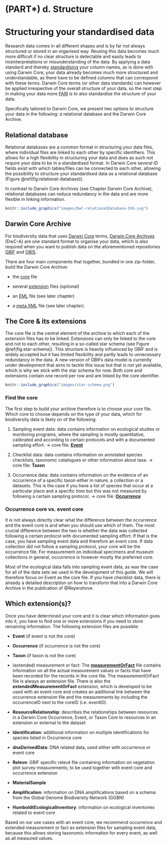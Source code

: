 # (PART\*) d. Structure {.unnumbered}

# Structuring your standardised data

Research data comes in all different shapes and is by far not always structured or stored in an organised way. Reusing this data becomes much more difficult if no clear structure is detectable and easily leads to misinterpretations or misunderstanding of the data. By applying a data standard and thereby [standardising](#standardise) your column names, as is done with using Darwin Core, your data already becomes much more structured and understandable, as there have to be defined columns that can correspond with these terms. Darwin Core terms (or other data standards) can however be applied irrespective of the overall structure of your data, so the next step in making your data more [FAIR](#FAIR) is to also standardise the structure of your data.

Specifically tailored to Darwin Core, we present two options to structure your data in the following: a relational database and the Darwin Core Archive.

## Relational database

Relational databases are a common format in structuring your data files, where individual files are linked to each other by specific identifiers. This allows for a high flexibility in structuring your data and does as such not require your data to be in a standardised format. In Darwin Core several ID fields exist with which tables/files can be connected to each other, allowing the possibility to structure your standardised data as a relational database (Figure \@ref(fig:relational-database)).

In contrast to Darwin Core Archives (see Chapter Darwin Core Archive), relational databases can reduce redundancy in the data and are more flexible in linking information.

```r

knitr::include_graphics("images/DwC-relationalDatabase-SVG.svg")

```

## Darwin Core Archive 

For biodiversity data that uses [Darwin Core](#DwC) terms, [Darwin Core Archives](#DwC-A) (DwC-A) are one standard format to organise your data, which is also required when you want to publish data on the aforementioned repositories [GBIF](#GBIF) and [OBIS](#OBIS).

There are four main components that together, bundled in one zip-folder, build the Darwin Core Archive:

-   the [core](#core) file

-   several [extension](#extension) files (optional)

-   an [EML](#eml) file (see later chapter)

-   a [meta XML](#metaxml) file (see later chapter).

## The Core & its extensions

The core file is the central element of the archive to which each of the extension files has to be linked. Extensions can only be linked to the core and not to each other, resulting in a so-called star schema (see Figure \@ref(fig:star-schema)). This structure is heavily influenced by GBIF and is widely accepted but it has limited flexibility and partly leads to unnecessary redundancy in the data. A new version of GBIFs data model is currently under development that aims to tackle this issue but that is not yet available, which is why we stick with the star schema for now. Both core and extensions contain one record per row and are linked by the core identifier.

```r

knitr::include_graphics("images/star-schema.png")

```

### Find the core

The first step to build your archive therefore is to choose your core file. Which core to choose depends on the type of your data, which for biodiversity data is likely on of the following:

1.  Sampling event data: data contains information on ecological studies or monitoring programs, where the sampling is mostly quantitative, calibrated and according to certain protocols and with a documented sampling effort. → core file: [**Event**](#event)

2.  Checklist data: data contains information on annotated species checklists, taxonomic catalogues or other information about taxa. → core file: **Taxon**

3.  Occurrence data: data contains information on the evidence of an occurrence of a specific taxon either in nature, a collection or a datasets. This is the case if you have a list of species that occur at a particular place and a specific time but this was not measured by following a certain sampling protocol. → core file: [**Occurrence**](#occurrence)

### Occurrence core vs. event core

It is not always directly clear what the difference between the occurrence and the event core is and when you should use which of them. The most crucial difference between the two is whether the data was collected following a certain protocol with documented sampling effort. If that is the case, you have sampling event data and therefore an event core. If data collection did not follow a sampling protocol, your core will be the occurrence file. For measurement on individual specimens and museum collections in general, occurrence is however mostly the preferred core.

Most of the ecological data falls into sampling event data, as was the case for all of the data sets we used in the development of this guide. We will therefore focus on Event as the core file. If you have checklist data, there is already a detailed description on how to transform that into a Darwin Core Archive in the publication of @Reyershove.

## Which extension(s)?

Once you have determined your core and it is clear which information goes into it, you have to find one or more extensions if you need to store remaining information. The following extension files are possible:

-   **Event** (if event is not the core)

-   **Occurrence** (if occurrence is not the core)

-   **Taxon** (if taxon is not the core)

-   (extended) measurement or fact: The [**measurementOrFact**](#measurementorfact) file contains information on all the actual measurement values or facts that have been recorded for the records in the core file. The measurementOrFact file is always an extension file. There is also the **extendedMeasurementOrFact** extension, which is developed to be used with an event core and creates an additional link between the occurrence extension file and the measurements by including the occurrenceID next to the coreID (i.e. eventID).

-   **ResourceRelationship**: describes the relationships between resources in a Darwin Core Occurrence, Event, or Taxon Core to resources in an extension or external to the dataset

-   **Identification**: additional information on multiple identifications for species listed in Occurrence core

-   **dnaDerivedData**: DNA related data, used either with occurrence or event core

-   **Releve**: GBIF specific relevé file containing information on vegetation plot survey measurements; to be used together with event core and occurrence extension

-   **MaterialSample**

-   **Amplification**: information on DNA amplifications based on a schema from the Global Genome Biodiversity Network (GGBN)

-   **HumboldtEcologicalInventory**: information on ecological inventories related to event core

Based on our use cases with an event core, we recommend occurrence and extended measurement or fact as extension files for sampling event data, because this allows storing taxonomic information for every event, as well as all measured values.

